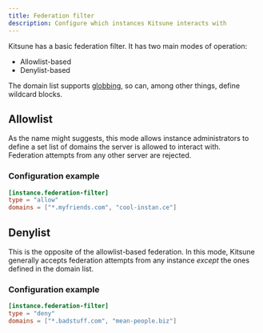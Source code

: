 ```yaml
---
title: Federation filter
description: Configure which instances Kitsune interacts with
---
```


Kitsune has a basic federation filter. It has two main modes of operation:

- Allowlist-based
- Denylist-based

The domain list supports [globbing](<https://en.wikipedia.org/wiki/Glob_(programming)>), so can, among other things, define wildcard blocks.

## Allowlist

As the name might suggests, this mode allows instance administrators to define a set list of domains the server is allowed to interact with.  
Federation attempts from any other server are rejected.

### Configuration example

```toml
[instance.federation-filter]
type = "allow"
domains = ["*.myfriends.com", "cool-instan.ce"]
```

## Denylist

This is the opposite of the allowlist-based federation. In this mode, Kitsune generally accepts federation attempts from any instance _except_ the ones defined in the domain list.

### Configuration example

```toml
[instance.federation-filter]
type = "deny"
domains = ["*.badstuff.com", "mean-people.biz"]
```
